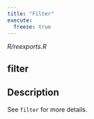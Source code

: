 ```yaml
---
title: "Filter"
execute:
  freeze: true
---
```


*R/reexports.R*

## filter

## Description
See `filter` for more details. 










